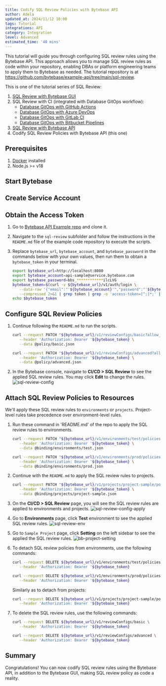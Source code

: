 ```yaml
---
title: Codify SQL Review Policies with Bytebase API
author: Adela
updated_at: 2024/11/12 18:00
tags: Tutorial
integrations: API
category: Integration
level: Advanced
estimated_time: '40 mins'
---
```



<ApiPreface />

This tutorial will guide you through configuring SQL review rules using the Bytebase API. This approach allows you to manage SQL review rules as code within your repository, enabling DBAs or platform engineering teams to apply them to Bytebase as needed. The tutorial repository is at https://github.com/bytebase/example-api/tree/main/sql-review.

This is one of the tutorial series of SQL Review:

1.  [SQL Review with Bytebase GUI](/tutorials/sql-review-gui/)
1.  SQL Review with CI (integrated with Database GitOps workflow):
    - [Database GitOps with GitHub Actions](/tutorials/gitops-github-workflow/#step-3-configure-sql-review-in-bytebase)
    - [Database GitOps with Azure DevOps](/tutorials/gitops-azure-devops-workflow/#step-3-configure-sql-review-in-bytebase)
    - [Database GitOps with GitLab CI](/tutorials/gitops-gitlab-workflow/#step-3-configure-sql-review-in-bytebase)
    - [Database GitOps with Bitbucket Pipelines](/tutorials/gitops-bitbucket-workflow/#step-3-configure-sql-review-in-bytebase)
1.  [SQL Review with Bytebase API](/tutorials/sql-review-api/)
1.  Codify SQL Review Policies with Bytebase API (this one)

## Prerequisites

1. [Docker](https://www.docker.com/) installed
1. Node.js >= v18

## Start Bytebase

<StartBytebase />

## Create Service Account

<CreateServiceAccount />

## Obtain the Access Token

1. Go to [Bytebase API Example repo](https://github.com/bytebase/example-api) and clone it.

1. Navigate to the `sql-review` subfolder and follow the instructions in the `README.md` file of the example code repository to execute the scripts.
1. Replace `bytebase_url`, `bytebase_account`, and `bytebase_password` in the commands below with your own values, then run them to obtain a `bytebase_token` in your terminal.

   ```bash
   export bytebase_url=http://localhost:8080
   export bytebase_account=api-sample@service.bytebase.com
   export bytebase_password=bbs_************ilcLVG
   bytebase_token=$(curl -v ${bytebase_url}/v1/auth/login \
      --data-raw '{"email":"'${bytebase_account}'","password":"'${bytebase_password}'"}' \
      --compressed 2>&1 | grep token | grep -o 'access-token=[^;]*;' | grep -o '[^;]*' | sed 's/access-token=//g; s/;//g')
   echo $bytebase_token
   ```

## Configure SQL Review Policies

1. Continue following the `README.md` to run the scripts.

   ```bash
   curl --request PATCH "${bytebase_url}/v1/reviewConfigs/basic?allow_missing=true&update_mask=rules" \
      --header 'Authorization: Bearer '${bytebase_token} \
      --data @policy/basic.json

   curl --request PATCH "${bytebase_url}/v1/reviewConfigs/advanced?allow_missing=true&update_mask=rules" \
      --header 'Authorization: Bearer '${bytebase_token} \
      --data @policy/advanced.json
   ```

1. In the Bytebase console, navigate to **CI/CD > SQL Review** to see the applied SQL review rules. You may click **Edit** to change the rules.
   ![sql-review-config](/content/docs/tutorials/api-sql-review-policy/sql-review-config.webp)

## Attach SQL Review Policies to Resources

We'll apply these SQL review rules to `environments` or `projects`. Project-level rules take precedence over environment-level rules.

1. Run these command in 'README.md' of the repo to apply the SQL review rules to environments.

   ```bash
   curl --request PATCH "${bytebase_url}/v1/environments/test/policies/tag?allow_missing=true&update_mask=payload" \
      --header 'Authorization: Bearer '${bytebase_token} \
      --data @binding/environments/test.json

   curl --request PATCH "${bytebase_url}/v1/environments/prod/policies/tag?allow_missing=true&update_mask=payload" \
      --header 'Authorization: Bearer '${bytebase_token} \
      --data @binding/environments/prod.json
   ```

1. Continue with the `README.md` to apply the SQL review rules to projects.

   ```bash
   curl --request PATCH "${bytebase_url}/v1/projects/project-sample/policies/tag?allow_missing=true&update_mask=payload" \
      --header 'Authorization: Bearer '${bytebase_token} \
      --data @binding/projects/project-sample.json
   ```

1. On the **CI/CD > SQL Review** page, you will see the SQL review rules are applied to environments and projects.
   ![sql-review-config-apply](/content/docs/tutorials/api-sql-review-policy/sql-review-config-apply.webp)

1. Go to **Environments** page, click **Test** environment to see the applied SQL review rules.
   ![sql-review-env](/content/docs/tutorials/api-sql-review-policy/sql-review-env.webp)

1. Go to `Sample Project` page, click **Setting** on the left sidebar to see the applied the SQL review rules.
   ![bb-project-setting](/content/docs/tutorials/api-sql-review-policy/sql-review-project-setting.webp)

1. To detach SQL review policies from environments, use the following commands:

   ```bash
   curl --request DELETE ${bytebase_url}/v1/environments/test/policies/tag \
      --header 'Authorization: Bearer '${bytebase_token}

   curl --request DELETE ${bytebase_url}/v1/environments/prod/policies/tag \
      --header 'Authorization: Bearer '${bytebase_token}
   ```

   Similarly as to detach from projects:

   ```bash
   curl --request DELETE ${bytebase_url}/v1/projects/project-sample/policies/tag \
      --header 'Authorization: Bearer '${bytebase_token}
   ```

1. To delete the SQL review rules, use the following commands:

   ```bash
   curl --request DELETE ${bytebase_url}/v1/reviewConfigs/basic \
      --header 'Authorization: Bearer '${bytebase_token}

   curl --request DELETE ${bytebase_url}/v1/reviewConfigs/advanced \
      --header 'Authorization: Bearer '${bytebase_token}
   ```

## Summary

Congratulations! You can now codify SQL review rules using the Bytebase API, in addition to the Bytebase GUI, making SQL review policy as code a reality.
